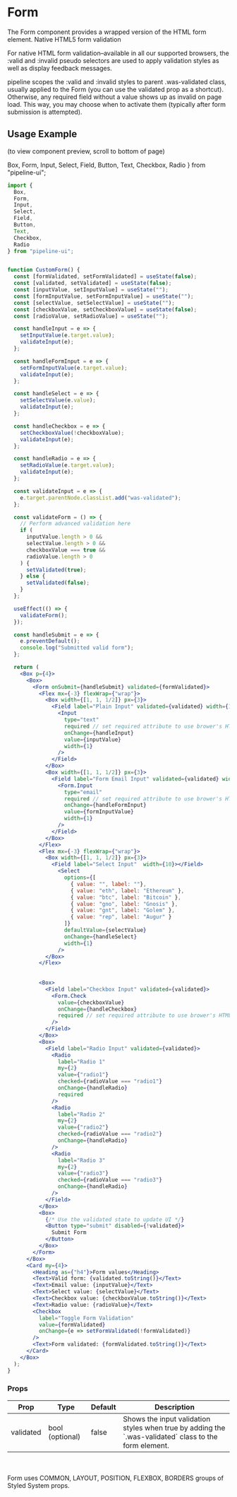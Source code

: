 # Form

The Form component provides a wrapped version of the HTML form element.
Native HTML5 form validation

For native HTML form validation–available in all our supported browsers, the :valid and :invalid pseudo selectors are used to apply validation styles as well as display feedback messages.

pipeline scopes the :valid and :invalid styles to parent .was-validated class, usually applied to the Form (you can use the validated prop as a shortcut). Otherwise, any required field without a value shows up as invalid on page load. This way, you may choose when to activate them (typically after form submission is attempted).

## Usage Example

(to view component preview, scroll to bottom of page)

  Box,
  Form,
  Input,
  Select,
  Field,
  Button,
  Text,
  Checkbox,
  Radio
} from "pipeline-ui";

```jsx
import {
  Box,
  Form,
  Input,
  Select,
  Field,
  Button,
  Text,
  Checkbox,
  Radio
} from "pipeline-ui";
```


```jsx live

function CustomForm() {
  const [formValidated, setFormValidated] = useState(false);
  const [validated, setValidated] = useState(false);
  const [inputValue, setInputValue] = useState("");
  const [formInputValue, setFormInputValue] = useState("");
  const [selectValue, setSelectValue] = useState("");
  const [checkboxValue, setCheckboxValue] = useState(false);
  const [radioValue, setRadioValue] = useState("");

  const handleInput = e => {
    setInputValue(e.target.value);
    validateInput(e);
  };

  const handleFormInput = e => {
    setFormInputValue(e.target.value);
    validateInput(e);
  };

  const handleSelect = e => {
    setSelectValue(e.value);
    validateInput(e);
  };

  const handleCheckbox = e => {
    setCheckboxValue(!checkboxValue);
    validateInput(e);
  };

  const handleRadio = e => {
    setRadioValue(e.target.value);
    validateInput(e);
  };

  const validateInput = e => {
    e.target.parentNode.classList.add("was-validated");
  };

  const validateForm = () => {
    // Perform advanced validation here
    if (
      inputValue.length > 0 &&
      selectValue.length > 0 &&
      checkboxValue === true &&
      radioValue.length > 0
    ) {
      setValidated(true);
    } else {
      setValidated(false);
    }
  };

  useEffect(() => {
    validateForm();
  });

  const handleSubmit = e => {
    e.preventDefault();
    console.log("Submitted valid form");
  };

  return (
    <Box p={4}>
      <Box>
        <Form onSubmit={handleSubmit} validated={formValidated}>
          <Flex mx={-3} flexWrap={"wrap"}>
            <Box width={[1, 1, 1/2]} px={3}>
              <Field label="Plain Input" validated={validated} width={1}>
                <Input
                  type="text"
                  required // set required attribute to use brower's HTML5 input validation
                  onChange={handleInput}
                  value={inputValue}
                  width={1}
                />
              </Field>
            </Box>
            <Box width={[1, 1, 1/2]} px={3}>
              <Field label="Form Email Input" validated={validated} width={1}>
                <Form.Input
                  type="email"
                  required // set required attribute to use brower's HTML5 input validation
                  onChange={handleFormInput}
                  value={formInputValue}
                  width={1}
                />
              </Field>
            </Box>
          </Flex>
          <Flex mx={-3} flexWrap={"wrap"}>
            <Box width={[1, 1, 1/2]} px={3}>
              <Field label="Select Input"  width={10}></Field>
                <Select
                  options={[
                    { value: "", label: ""},
                    { value: "eth", label: "Ethereum" },
                    { value: "btc", label: "Bitcoin" },
                    { value: "gno", label: "Gnosis" },
                    { value: "gnt", label: "Golem" },
                    { value: "rep", label: "Augur" }
                  ]}
                  defaultValue={selectValue}
                  onChange={handleSelect}
                  width={1}
                />
            </Box>
          </Flex>
          
          
          <Box>
            <Field label="Checkbox Input" validated={validated}>
              <Form.Check
                value={checkboxValue}
                onChange={handleCheckbox}
                required // set required attribute to use brower's HTML5 input validation
              />
            </Field>
          </Box>
          <Box>
            <Field label="Radio Input" validated={validated}>
              <Radio
                label="Radio 1"
                my={2}
                value={"radio1"}
                checked={radioValue === "radio1"}
                onChange={handleRadio}
                required
              />
              <Radio
                label="Radio 2"
                my={2}
                value={"radio2"}
                checked={radioValue === "radio2"}
                onChange={handleRadio}
              />
              <Radio
                label="Radio 3"
                my={2}
                value={"radio3"}
                checked={radioValue === "radio3"}
                onChange={handleRadio}
              />
            </Field>
          </Box>
          <Box>
            {/* Use the validated state to update UI */}
            <Button type="submit" disabled={!validated}>
              Submit Form
            </Button>
          </Box>
        </Form>
      </Box>
      <Card my={4}>
        <Heading as={"h4"}>Form values</Heading>
        <Text>Valid form: {validated.toString()}</Text>
        <Text>Email value: {inputValue}</Text>
        <Text>Select value: {selectValue}</Text>
        <Text>Checkbox value: {checkboxValue.toString()}</Text>
        <Text>Radio value: {radioValue}</Text>
        <Checkbox
          label="Toggle Form Validation"
          value={formValidated}
          onChange={e => setFormValidated(!formValidated)}
        />
        <Text>Form validated: {formValidated.toString()}</Text>
      </Card>
    </Box>
  );
}
```
### Props


<Table>
  <thead>
  <tr>
    <th>Prop</th>
    <th>Type</th>
    <th>Default</th>
    <th>Description</th>
  </tr>
  </thead>
  <tbody>
  <tr><td>validated</td><td>bool (optional)</td><td>false</td><td>Shows the input validation styles when true by adding the `.was-validated` class to the form element.</td></tr>
    </tbody>
    </Table>

<br></br>Form uses COMMON, LAYOUT, POSITION, FLEXBOX, BORDERS groups of Styled System props.

